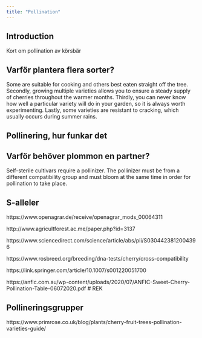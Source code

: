 ```yaml
---
title: "Pollination"
---
```


## Introduction

Kort om pollination av körsbär

## Varför plantera flera sorter?

Some are suitable for cooking and others best eaten straight off the tree. Secondly, growing multiple varieties allows you to ensure a steady supply of cherries throughout the warmer months.  Thirdly,  you can never know how well a  particular variety will do in your garden, so it is always worth experimenting. Lastly, some varieties are resistant to cracking, which usually occurs during summer rains.

## Pollinering, hur funkar det


## Varför behöver plommon en partner?

Self-sterile cultivars require a pollinizer. The pollinizer must be from a different compatibility group and must bloom at the same time in order
for pollination to take place. 

## S-alleler

https://www.openagrar.de/receive/openagrar_mods_00064311

http://www.agricultforest.ac.me/paper.php?id=3137

https://www.sciencedirect.com/science/article/abs/pii/S0304423812004396

https://www.rosbreed.org/breeding/dna-tests/cherry/cross-compatibility

https://link.springer.com/article/10.1007/s001220051700

https://anfic.com.au/wp-content/uploads/2020/07/ANFIC-Sweet-Cherry-Pollination-Table-06072020.pdf  # REK

## Pollineringsgrupper

https://www.primrose.co.uk/blog/plants/cherry-fruit-trees-pollination-varieties-guide/
